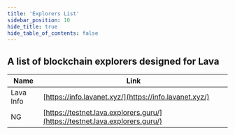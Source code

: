 ```yaml
---
title: 'Explorers List'
sidebar_position: 10
hide_title: true
hide_table_of_contents: false
---
```



<PageTitle iconUrl="img/lava-icon.svg" title="Lava Explorers List" />

## A list of blockchain explorers designed for Lava

| Name             | Link |
| ---------------- | ---- |
| Lava Info | [https://info.lavanet.xyz/](https://info.lavanet.xyz/) |
| NG | [https://testnet.lava.explorers.guru/](https://testnet.lava.explorers.guru/) |
